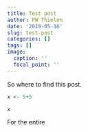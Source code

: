 ```yaml
---
title: Test post
author: FW Thielen
date: '2019-05-16'
slug: test-post
categories: []
tags: []
image:
  caption: ''
  focal_point: ''
---
```


So where to find this post.

```r
x <- 5+5
```

```r
x
```

For the entire
